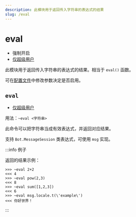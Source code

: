 ```yaml
---
description: 此模块用于返回传入字符串的表达式的结果
slug: /eval
---
```


# eval


-   强制开启
-   [仅超级用户](permissions)

此模块用于返回传入字符串的表达式的结果。相当于 `eval()` 函数。

可在[配置文件](development/config)中修改参数决定是否启用。

## `eval`

-   [仅超级用户](permissions)

用法：`~eval <字符串>`

此命令可以把字符串当成有效表达式，并返回对应结果。

支持 `Bot.MessageSession` 类表达式，可使用 `msg` 实现。

:::info 例子

返回的结果示例：

```
>>> ~eval 2+2
<<< 4
>>> ~eval pow(2,3)
<<< 8
>>> ~eval sum([1,2,3])
<<< 6
>>> ~eval msg.locale.t(\'example\')
<<< 你好世界！
```

:::
